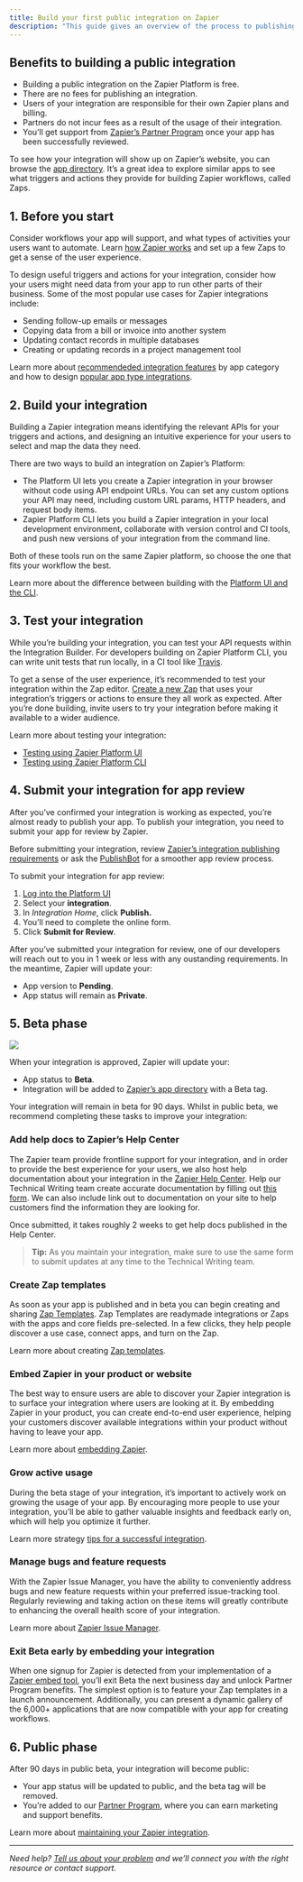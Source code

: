 ```yaml
---
title: Build your first public integration on Zapier
description: "This guide gives an overview of the process to publishing a public integration."
---
```


## Benefits to building a public integration

*   Building a public integration on the Zapier Platform is free.
*   There are no fees for publishing an integration.
*   Users of your integration are responsible for their own Zapier plans and billing.
*   Partners do not incur fees as a result of the usage of their integration.
*   You’ll get support from [Zapier’s Partner Program](/platform/publish/partner-program) once your app has been successfully reviewed.

To see how your integration will show up on Zapier’s website, you can browse the [app directory](https://zapier.com/apps). It’s a great idea to explore similar apps to see what triggers and actions they provide for building Zapier workflows, called Zaps.

## 1\. Before you start

Consider workflows your app will support, and what types of activities your users want to automate. Learn [how Zapier works](/platform/quickstart/how-zapier-works) and set up a few Zaps to get a sense of the user experience.

To design useful triggers and actions for your integration, consider how your users might need data from your app to run other parts of their business. Some of the most popular use cases for Zapier integrations include:

*   Sending follow-up emails or messages
*   Copying data from a bill or invoice into another system
*   Updating contact records in multiple databases
*   Creating or updating records in a project management tool

Learn more about [recommendeded integration features](/platform/quickstart/must-have-triggers-and-actions) by app category and how to design [popular app type integrations](/platform/quickstart/must-have-triggers-and-actions).

## 2\. Build your integration

Building a Zapier integration means identifying the relevant APIs for your triggers and actions, and designing an intuitive experience for your users to select and map the data they need.

There are two ways to build an integration on Zapier’s Platform:

*   The Platform UI lets you create a Zapier integration in your browser without code using API endpoint URLs. You can set any custom options your API may need, including custom URL params, HTTP headers, and request body items.
*   Zapier Platform CLI lets you build a Zapier integration in your local development environment, collaborate with version control and CI tools, and push new versions of your integration from the command line.

Both of these tools run on the same Zapier platform, so choose the one that fits your workflow the best.

Learn more about the difference between building with the [Platform UI and the CLI](/platform/quickstart/ui-vs-cli).

## 3\. Test your integration

While you’re building your integration, you can test your API requests within the Integration Builder. For developers building on Zapier Platform CLI, you can write unit tests that run locally, in a CI tool like [Travis](https://travis-ci.com/).

To get a sense of the user experience, it’s recommended to test your integration within the Zap editor. [Create a new Zap](https://help.zapier.com/hc/en-us/articles/8496309697421) that uses your integration’s triggers or actions to ensure they all work as expected. After you’re done building, invite users to try your integration before making it available to a wider audience.

Learn more about testing your integration:

*   [Testing using Zapier Platform UI](/platform/build/test-auth)
*   [Testing using Zapier Platform CLI](https://github.com/zapier/zapier-platform/blob/main/packages/cli/README.md#testing)

## 4\. Submit your integration for app review

After you’ve confirmed your integration is working as expected, you’re almost ready to publish your app. To publish your integration, you need to submit your app for review by Zapier.

Before submitting your integration, review [Zapier’s integration publishing requirements](/platform/publish/integration-publishing-requirements) or ask the [PublishBot](https://publishbot.zapier.app/) for a smoother app review process.

To submit your integration for app review:

1.  [Log into the Platform UI](https://zapier.com/app/developer)
2.  Select your **integration**.
3.  In _Integration Home_, click **Publish.**
4.  You’ll need to complete the online form.
5.  Click **Submit for Review**.

After you’ve submitted your integration for review, one of our developers will reach out to you in 1 week or less with any oustanding requirements. In the meantime, Zapier will update your:

*   App version to **Pending**.
*   App status will remain as **Private**.

## 5\. Beta phase
<Frame>
  <img src="/images/ac77593e876f7283613c91f4f7408666.png"/>
</Frame>

When your integration is approved, Zapier will update your:

*   App status to **Beta**.
*   Integration will be added to [Zapier’s app directory](https://zapier.com/apps) with a Beta tag.

Your integration will remain in beta for 90 days. Whilst in public beta, we recommend completing these tasks to improve your integration:

### Add help docs to Zapier’s Help Center

The Zapier team provide frontline support for your integration, and in order to provide the best experience for your users, we also host help documentation about your integration in the [Zapier Help Center](https://help.zapier.com/hc/en-us). Help our Technical Writing team create accurate documentation by filling out [this form](https://eu.jotform.com/form/202233475923352). We can also include link out to documentation on your site to help customers find the information they are looking for.

Once submitted, it takes roughly 2 weeks to get help docs published in the Help Center.

> **Tip:** As you maintain your integration, make sure to use the same form to submit updates at any time to the Technical Writing team.

### Create Zap templates

As soon as your app is published and in beta you can begin creating and sharing [Zap Templates](/platform/publish/zap-templates). Zap Templates are readymade integrations or Zaps with the apps and core fields pre-selected. In a few clicks, they help people discover a use case, connect apps, and turn on the Zap.

Learn more about creating [Zap templates](/platform/publish/zap-templates).

### Embed Zapier in your product or website

The best way to ensure users are able to discover your Zapier integration is to surface your integration where users are looking at it. By embedding Zapier in your product, you can create end-to-end user experience, helping your customers discover available integrations within your product without having to leave your app.

Learn more about [embedding Zapier](https://platform.zapier.com/embed/embed-benefits).

### Grow active usage

During the beta stage of your integration, it’s important to actively work on growing the usage of your app. By encouraging more people to use your integration, you’ll be able to gather valuable insights and feedback early on, which will help you optimize it further.

Learn more strategy [tips for a successful integration](/platform/publish/partner-faq).

### Manage bugs and feature requests

With the Zapier Issue Manager, you have the ability to conveniently address bugs and new feature requests within your preferred issue-tracking tool. Regularly reviewing and taking action on these items will greatly contribute to enhancing the overall health score of your integration.

Learn more about [Zapier Issue Manager](/platform/manage/user-feedback).

### Exit Beta early by embedding your integration

When one signup for Zapier is detected from your implementation of a [Zapier embed tool](https://platform.zapier.com/embed/embed-benefits), you’ll exit Beta the next business day and unlock Partner Program benefits. The simplest option is to feature your Zap templates in a launch announcement. Additionally, you can present a dynamic gallery of the 6,000+ applications that are now compatible with your app for creating workflows.

## 6\. Public phase

After 90 days in public beta, your integration will become public:

*   Your app status will be updated to public, and the beta tag will be removed.
*   You’re added to our [Partner Program](https://zapier.com/developer-platform/partner-program), where you can earn marketing and support benefits.

Learn more about [maintaining your Zapier integration](/platform/manage/user-feedback).

- - -

_Need help? [Tell us about your problem](https://developer.zapier.com/contact) and we’ll connect you with the right resource or contact support._
